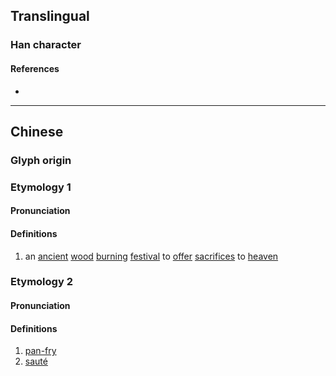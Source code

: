 {{character info/new}}
==Translingual==

===Han character===
{{Han char|rn=86|rad=火|as=06|sn=10|four=|canj=FYCK|ids=⿰火交}}

====References====
* {{Han ref|kx=0669.110|dkj=18982|dj=1078.180|hdz=32200.180|uh=70C4|ud=28868}}

----

==Chinese==
{{zh-forms}}

===Glyph origin===
{{Han etym}}

===Etymology 1===
====Pronunciation====
{{zh-pron
|m=jiǎo
|c=gaau2
|mc=y
|oc=y
|cat=n
}}

====Definitions====
{{zh-hanzi}}

# an [[ancient]] [[wood]] [[burn]]ing [[festival]] to [[offer]] [[sacrifice]]s to [[heaven]]

===Etymology 2===
====Pronunciation====
{{zh-pron
|m=yào
|c=
|cat=v
}}

====Definitions====
{{zh-hanzi}}

# [[pan-fry]]
# [[sauté]]